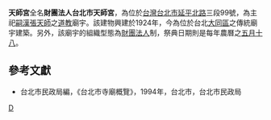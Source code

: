 '''天師宮'''全名'''財團法人台北市天師宮'''，為位於[[台灣|台灣]][[台北市|台北市]][[延平北路|延平北路]]三段99號，為主祀[[嗣漢張天師|嗣漢張天師]]之[[道教|道教]]廟宇。該建物興建於1924年，今為位於台北[[大同區_(臺北市)|大同區]]之傳統廟宇建築。另外，該廟宇的組織型態為[[財團法人|財團法人]]制，祭典日期則是每年農曆之[[五月十八|五月十八]]。

==參考文獻==
*台北市民政局編，《台北市寺廟概覽》，1994年，台北市，台北市民政局

[[Category:大同區廟宇_(臺灣)|D]]